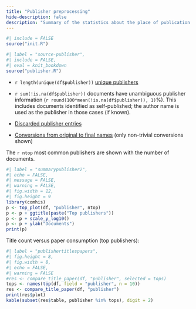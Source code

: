 ```yaml
---
title: "Publisher preprocessing"
hide-description: false
description: "Summary of the statistics about the place of publication of the articles"
---
```


```r
#| include = FALSE
source("init.R")
```
```r
#| label = "source-publisher",
#| include = FALSE,
#| eval = knit_bookdown
source("publisher.R")
```

 * `r length(unique(df$publisher))` [unique publishers](dataTable/data_table.html?path=../output.tables/publisher_accepted.csv)

 * `r sum(!is.na(df$publisher))` documents have unambiguous publisher information (`r round(100*mean(!is.na(df$publisher)), 1)`%). This includes documents identified as self-published; the author name is used as the publisher in those cases (if known).


 * [Discarded publisher entries](dataTable/data_table.html?path=../output.tables/publisher_discarded.csv)

 * [Conversions from original to final names](dataTable/data_table.html?path=../output.tables/publisher_conversion_nontrivial.csv) (only non-trivial conversions shown)


The `r ntop` most common publishers are shown with the number of documents. 

```r
#| label = "summarypublisher2",
#| echo = FALSE,
#| message = FALSE,
#| warning = FALSE,
#| fig.width = 12,
#| fig.height = 9
library(comhis)
p <- top_plot(df, "publisher", ntop)
p <- p + ggtitle(paste("Top publishers"))
p <- p + scale_y_log10()
p <- p + ylab("Documents")
print(p)
```



Title count versus paper consumption (top publishers):

```r
#| label = "publishertitlespapers",
#| fig.height = 8,
#| fig.width = 8,
#| echo = FALSE,
#| warning = FALSE
#res <- compare_title_paper(df, "publisher", selected = tops)
tops <- names(top(df, field = "publisher", n = 10))
res <- compare_title_paper(df, "publisher")
print(res$plot)  
kable(subset(res$table, publisher %in% tops), digit = 2)
```








